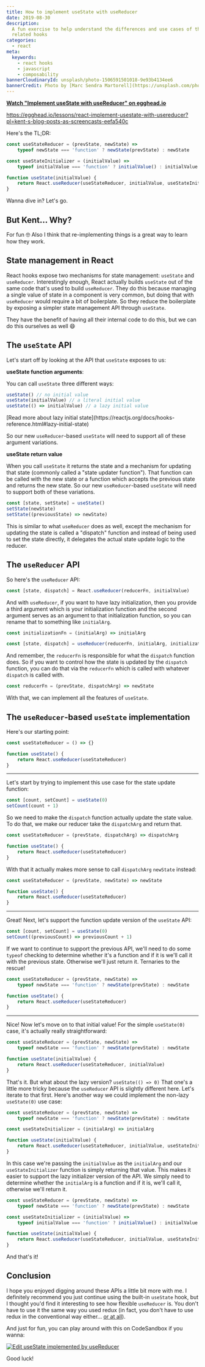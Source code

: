 ```yaml
---
title: How to implement useState with useReducer
date: 2019-08-30
description:
  A fun exercise to help understand the differences and use cases of these two
  related hooks
categories:
  - react
meta:
  keywords:
    - react hooks
    - javascript
    - composability
bannerCloudinaryId: unsplash/photo-1506591501018-9e93b4134ee6
bannerCredit: Photo by [Marc Sendra Martorell](https://unsplash.com/photos/7ajo0Vz98yU)
---
```


**[Watch "Implement useState with useReducer" on egghead.io](https://egghead.io/lessons/react-implement-usestate-with-usereducer?pl=kent-s-blog-posts-as-screencasts-eefa540c)**

https://egghead.io/lessons/react-implement-usestate-with-usereducer?pl=kent-s-blog-posts-as-screencasts-eefa540c

Here's the TL;DR:

```js
const useStateReducer = (prevState, newState) =>
	typeof newState === 'function' ? newState(prevState) : newState

const useStateInitializer = (initialValue) =>
	typeof initialValue === 'function' ? initialValue() : initialValue

function useState(initialValue) {
	return React.useReducer(useStateReducer, initialValue, useStateInitializer)
}
```

Wanna dive in? Let's go.

## But Kent... Why?

For fun 🤓 Also I think that re-implementing things is a great way to learn how
they work.

## State management in React

React hooks expose two mechanisms for state management: `useState` and
`useReducer`. Interestingly enough, React actually builds `useState` out of the
same code that's used to build `useReducer`. They do this because managing a
single value of state in a component is very common, but doing that with
`useReducer` would require a bit of boilerplate. So they reduce the boilerplate
by exposing a simpler state management API through `useState`.

They have the benefit of having all their internal code to do this, but we can
do this ourselves as well 😄

## The `useState` API

Let's start off by looking at the API that `useState` exposes to us:

**useState function arguments**:

You can call `useState` three different ways:

```js
useState() // no initial value
useState(initialValue) // a literal initial value
useState(() => initialValue) // a lazy initial value
```

<callout-info class="aside">
	[Read more about lazy initial
	state](https://reactjs.org/docs/hooks-reference.html#lazy-initial-state)
</callout-info>

So our new `useReducer`-based `useState` will need to support all of these
argument variations.

**useState return value**

When you call `useState` it returns the state and a mechanism for updating that
state (commonly called a "state updater function"). That function can be called
with the new state or a function which accepts the previous state and returns
the new state. So our new `useReducer`-based `useState` will need to support
both of these variations.

```js
const [state, setState] = useState()
setState(newState)
setState((previousState) => newState)
```

This is similar to what `useReducer` does as well, except the mechanism for
updating the state is called a "dispatch" function and instead of being used to
set the state directly, it delegates the actual state update logic to the
reducer.

## The `useReducer` API

So here's the `useReducer` API:

```js
const [state, dispatch] = React.useReducer(reducerFn, initialValue)
```

And with `useReducer`, if you want to have lazy initialization, then you provide
a third argument which is your initialization function and the second argument
serves as an argument to that initialization function, so you can rename that to
something like `initialArg`.

```js
const initializationFn = (initialArg) => initialArg

const [state, dispatch] = useReducer(reducerFn, initialArg, initializationFn)
```

And remember, the `reducerFn` is responsible for what the `dispatch` function
does. So if you want to control how the state is updated by the `dispatch`
function, you can do that via the `reducerFn` which is called with whatever
`dispatch` is called with.

```js
const reducerFn = (prevState, dispatchArg) => newState
```

With that, we can implement all the features of `useState`.

## The `useReducer`-based `useState` implementation

Here's our starting point:

```js
const useStateReducer = () => {}

function useState() {
	return React.useReducer(useStateReducer)
}
```

---

Let's start by trying to implement this use case for the state update function:

```js
const [count, setCount] = useState(0)
setCount(count + 1)
```

So we need to make the `dispatch` function actually update the state value. To
do that, we make our reducer take the `dispatchArg` and return that.

```js lines=1
const useStateReducer = (prevState, dispatchArg) => dispatchArg

function useState() {
	return React.useReducer(useStateReducer)
}
```

With that it actually makes more sense to call `dispatchArg` `newState` instead:

```js lines=1
const useStateReducer = (prevState, newState) => newState

function useState() {
	return React.useReducer(useStateReducer)
}
```

---

Great! Next, let's support the function update version of the `useState` API:

```js
const [count, setCount] = useState(0)
setCount((previousCount) => previousCount + 1)
```

If we want to continue to support the previous API, we'll need to do some
`typeof` checking to determine whether it's a function and if it is we'll call
it with the previous state. Otherwise we'll just return it. Ternaries to the
rescue!

```js lines=1-2
const useStateReducer = (prevState, newState) =>
	typeof newState === 'function' ? newState(prevState) : newState

function useState() {
	return React.useReducer(useStateReducer)
}
```

---

Nice! Now let's move on to that initial value! For the simple `useState(0)`
case, it's actually really straightforward:

```js lines=4,5
const useStateReducer = (prevState, newState) =>
	typeof newState === 'function' ? newState(prevState) : newState

function useState(initialValue) {
	return React.useReducer(useStateReducer, initialValue)
}
```

That's it. But what about the lazy version? `useState(() => 0)` That one's a
little more tricky because the `useReducer` API is slightly different here.
Let's iterate to that first. Here's another way we could implement the non-lazy
`useState(0)` use case:

```js lines=4,7
const useStateReducer = (prevState, newState) =>
	typeof newState === 'function' ? newState(prevState) : newState

const useStateInitializer = (initialArg) => initialArg

function useState(initialValue) {
	return React.useReducer(useStateReducer, initialValue, useStateInitializer)
}
```

In this case we're passing the `initialValue` as the `initialArg` and our
`useStateInitializer` function is simply returning that value. This makes it
easier to support the lazy initializer version of the API. We simply need to
determine whether the `initialArg` is a function and if it is, we'll call it,
otherwise we'll return it.

```js lines=5
const useStateReducer = (prevState, newState) =>
	typeof newState === 'function' ? newState(prevState) : newState

const useStateInitializer = (initialValue) =>
	typeof initialValue === 'function' ? initialValue() : initialValue

function useState(initialValue) {
	return React.useReducer(useStateReducer, initialValue, useStateInitializer)
}
```

And that's it!

## Conclusion

I hope you enjoyed digging around these APIs a little bit more with me. I
definitely recommend you just continue using the built-in `useState` hook, but I
thought you'd find it interesting to see how flexible `useReducer` is. You don't
have to use it the same way you used redux (in fact, you don't have to use redux
in the conventional way either...
[or at all](/blog/application-state-management-with-react)).

And just for fun, you can play around with this on CodeSandbox if you wanna:

[![Edit useState implemented by useReducer](https://codesandbox.io/static/img/play-codesandbox.svg)](https://codesandbox.io/s/react-codesandbox-ptvo1)

Good luck!
